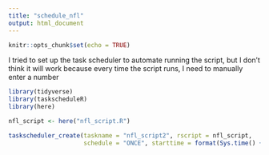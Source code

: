 ```yaml
---
title: "schedule_nfl"
output: html_document
---
```


```r
knitr::opts_chunk$set(echo = TRUE)
```


I tried to set up the task scheduler to automate running the script, but I don't think it will work because every time the script runs, I need to manually enter a number 
```r
library(tidyverse)
library(taskscheduleR)
library(here)

nfl_script <- here("nfl_script.R")

taskscheduler_create(taskname = "nfl_script2", rscript = nfl_script, 
                     schedule = "ONCE", starttime = format(Sys.time() + 62, "%H:%M"))
```

